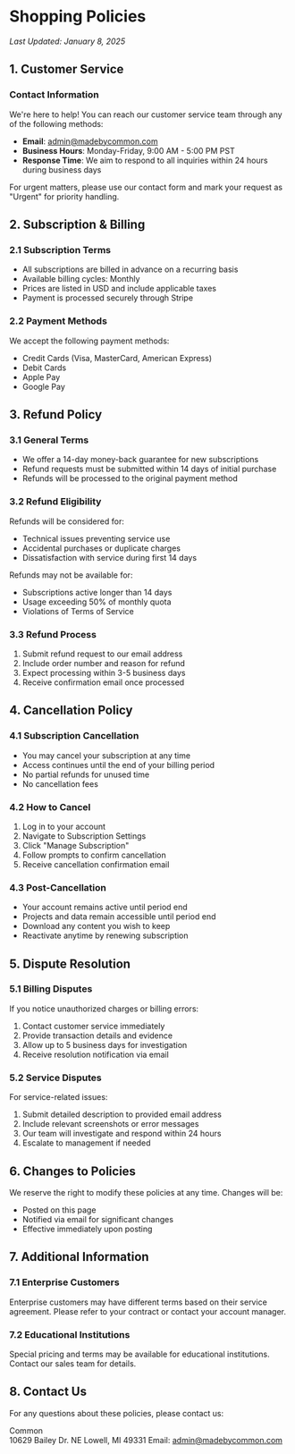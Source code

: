 # Shopping Policies

*Last Updated: January 8, 2025*

## 1. Customer Service

### Contact Information
We're here to help! You can reach our customer service team through any of the following methods:

- **Email**: admin@madebycommon.com
- **Business Hours**: Monday-Friday, 9:00 AM - 5:00 PM PST
- **Response Time**: We aim to respond to all inquiries within 24 hours during business days

For urgent matters, please use our contact form and mark your request as "Urgent" for priority handling.

## 2. Subscription & Billing

### 2.1 Subscription Terms
- All subscriptions are billed in advance on a recurring basis
- Available billing cycles: Monthly
- Prices are listed in USD and include applicable taxes
- Payment is processed securely through Stripe

### 2.2 Payment Methods
We accept the following payment methods:
- Credit Cards (Visa, MasterCard, American Express)
- Debit Cards
- Apple Pay
- Google Pay

## 3. Refund Policy

### 3.1 General Terms
- We offer a 14-day money-back guarantee for new subscriptions
- Refund requests must be submitted within 14 days of initial purchase
- Refunds will be processed to the original payment method

### 3.2 Refund Eligibility
Refunds will be considered for:
- Technical issues preventing service use
- Accidental purchases or duplicate charges
- Dissatisfaction with service during first 14 days

Refunds may not be available for:
- Subscriptions active longer than 14 days
- Usage exceeding 50% of monthly quota
- Violations of Terms of Service

### 3.3 Refund Process
1. Submit refund request to our email address
2. Include order number and reason for refund
3. Expect processing within 3-5 business days
4. Receive confirmation email once processed

## 4. Cancellation Policy

### 4.1 Subscription Cancellation
- You may cancel your subscription at any time
- Access continues until the end of your billing period
- No partial refunds for unused time
- No cancellation fees

### 4.2 How to Cancel
1. Log in to your account
2. Navigate to Subscription Settings
3. Click "Manage Subscription"
4. Follow prompts to confirm cancellation
5. Receive cancellation confirmation email

### 4.3 Post-Cancellation
- Your account remains active until period end
- Projects and data remain accessible until period end
- Download any content you wish to keep
- Reactivate anytime by renewing subscription

## 5. Dispute Resolution

### 5.1 Billing Disputes
If you notice unauthorized charges or billing errors:
1. Contact customer service immediately
2. Provide transaction details and evidence
3. Allow up to 5 business days for investigation
4. Receive resolution notification via email

### 5.2 Service Disputes
For service-related issues:
1. Submit detailed description to provided email address
2. Include relevant screenshots or error messages
3. Our team will investigate and respond within 24 hours
4. Escalate to management if needed

## 6. Changes to Policies

We reserve the right to modify these policies at any time. Changes will be:
- Posted on this page
- Notified via email for significant changes
- Effective immediately upon posting

## 7. Additional Information

### 7.1 Enterprise Customers
Enterprise customers may have different terms based on their service agreement. Please refer to your contract or contact your account manager.

### 7.2 Educational Institutions
Special pricing and terms may be available for educational institutions. Contact our sales team for details.

## 8. Contact Us

For any questions about these policies, please contact us:

Common  
10629 Bailey Dr. NE
Lowell, MI 49331
Email: admin@madebycommon.com